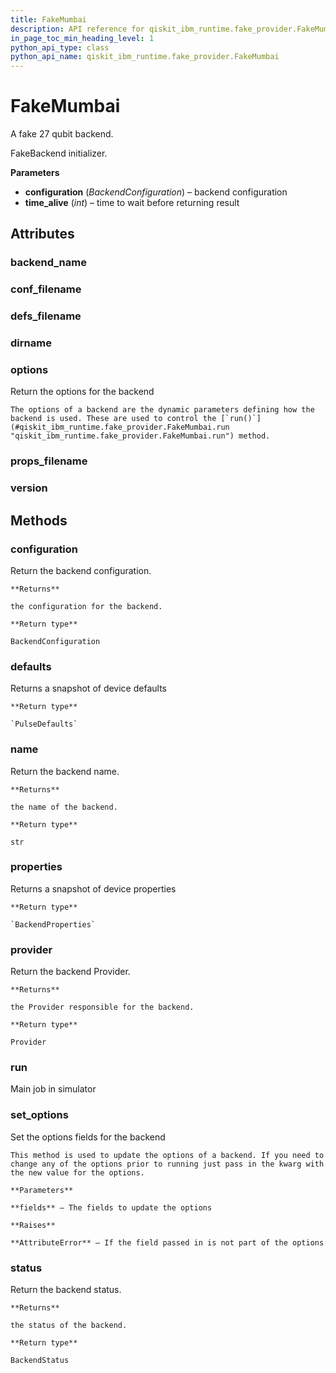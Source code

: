 ```yaml
---
title: FakeMumbai
description: API reference for qiskit_ibm_runtime.fake_provider.FakeMumbai
in_page_toc_min_heading_level: 1
python_api_type: class
python_api_name: qiskit_ibm_runtime.fake_provider.FakeMumbai
---
```


# FakeMumbai

<Class id="qiskit_ibm_runtime.fake_provider.FakeMumbai" isDedicatedPage={true} github="https://github.com/qiskit/qiskit-ibm-runtime/tree/stable/0.18/qiskit_ibm_runtime/fake_provider/backends/mumbai/fake_mumbai.py" signature="FakeMumbai" modifiers="class">
  A fake 27 qubit backend.

  FakeBackend initializer.

  **Parameters**

  *   **configuration** (*BackendConfiguration*) – backend configuration
  *   **time\_alive** (*int*) – time to wait before returning result

  ## Attributes

  ### backend\_name

  <Attribute id="qiskit_ibm_runtime.fake_provider.FakeMumbai.backend_name" attributeValue="'fake_mumbai'" />

  ### conf\_filename

  <Attribute id="qiskit_ibm_runtime.fake_provider.FakeMumbai.conf_filename" attributeValue="'conf_mumbai.json'" />

  ### defs\_filename

  <Attribute id="qiskit_ibm_runtime.fake_provider.FakeMumbai.defs_filename" attributeValue="'defs_mumbai.json'" />

  ### dirname

  <Attribute id="qiskit_ibm_runtime.fake_provider.FakeMumbai.dirname" attributeValue="'/home/runner/work/qiskit-ibm-runtime/qiskit-ibm-runtime/qiskit_ibm_runtime/fake_provider/backends/mumbai'" />

  ### options

  <Attribute id="qiskit_ibm_runtime.fake_provider.FakeMumbai.options">
    Return the options for the backend

    The options of a backend are the dynamic parameters defining how the backend is used. These are used to control the [`run()`](#qiskit_ibm_runtime.fake_provider.FakeMumbai.run "qiskit_ibm_runtime.fake_provider.FakeMumbai.run") method.
  </Attribute>

  ### props\_filename

  <Attribute id="qiskit_ibm_runtime.fake_provider.FakeMumbai.props_filename" attributeValue="'props_mumbai.json'" />

  ### version

  <Attribute id="qiskit_ibm_runtime.fake_provider.FakeMumbai.version" attributeValue="1" />

  ## Methods

  ### configuration

  <Function id="qiskit_ibm_runtime.fake_provider.FakeMumbai.configuration" signature="configuration()">
    Return the backend configuration.

    **Returns**

    the configuration for the backend.

    **Return type**

    BackendConfiguration
  </Function>

  ### defaults

  <Function id="qiskit_ibm_runtime.fake_provider.FakeMumbai.defaults" signature="defaults()">
    Returns a snapshot of device defaults

    **Return type**

    `PulseDefaults`
  </Function>

  ### name

  <Function id="qiskit_ibm_runtime.fake_provider.FakeMumbai.name" signature="name()">
    Return the backend name.

    **Returns**

    the name of the backend.

    **Return type**

    str
  </Function>

  ### properties

  <Function id="qiskit_ibm_runtime.fake_provider.FakeMumbai.properties" signature="properties()">
    Returns a snapshot of device properties

    **Return type**

    `BackendProperties`
  </Function>

  ### provider

  <Function id="qiskit_ibm_runtime.fake_provider.FakeMumbai.provider" signature="provider()">
    Return the backend Provider.

    **Returns**

    the Provider responsible for the backend.

    **Return type**

    Provider
  </Function>

  ### run

  <Function id="qiskit_ibm_runtime.fake_provider.FakeMumbai.run" signature="run(run_input, **kwargs)">
    Main job in simulator
  </Function>

  ### set\_options

  <Function id="qiskit_ibm_runtime.fake_provider.FakeMumbai.set_options" signature="set_options(**fields)">
    Set the options fields for the backend

    This method is used to update the options of a backend. If you need to change any of the options prior to running just pass in the kwarg with the new value for the options.

    **Parameters**

    **fields** – The fields to update the options

    **Raises**

    **AttributeError** – If the field passed in is not part of the options
  </Function>

  ### status

  <Function id="qiskit_ibm_runtime.fake_provider.FakeMumbai.status" signature="status()">
    Return the backend status.

    **Returns**

    the status of the backend.

    **Return type**

    BackendStatus
  </Function>
</Class>

